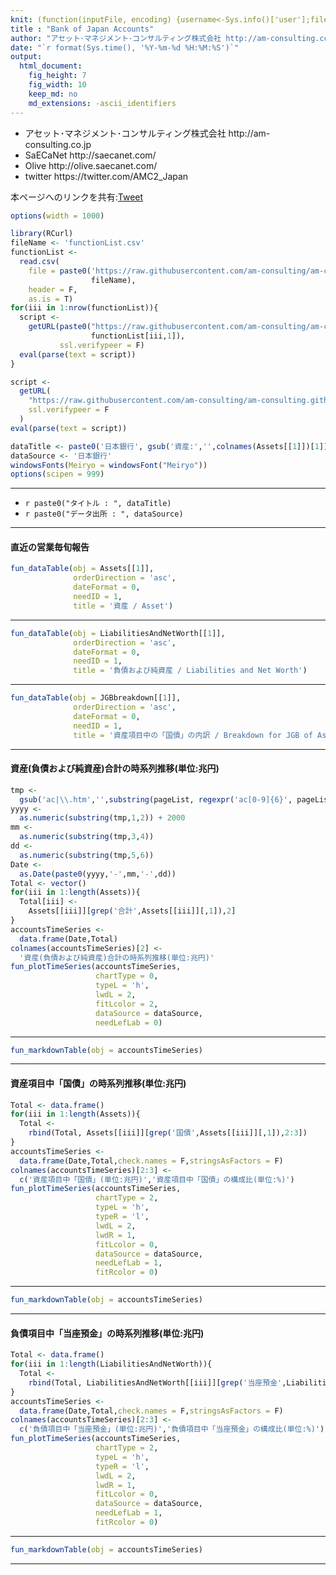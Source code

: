 ```yaml
---
knit: (function(inputFile, encoding) {username<-Sys.info()['user'];fileName<-'defaultPath.csv';pathToFile <-paste0('C:/Users/', username,'/Desktop/pathToCSV/');setwd(pathToFile);buf0<-read.csv(fileName,header = F,skip = 0,stringsAsFactor = F,check.names = F,fileEncoding = 'utf-8');timeStamp<-format(Sys.time(),'%Y%m%d%H%M%S');rmarkdown::render(inputFile, encoding = encoding, output_file = paste0('C:/Users/',username,buf0[2,1],'charts/','am-consulting.co.jp-BankOfJapanAccounts.html')) })
title : "Bank of Japan Accounts"
author: "アセット･マネジメント･コンサルティング株式会社 http://am-consulting.co.jp"
date: "`r format(Sys.time(), '%Y-%m-%d %H:%M:%S')`"
output: 
  html_document:
    fig_height: 7
    fig_width: 10
    keep_md: no
    md_extensions: -ascii_identifiers 
---
```

<link href="http://knowledgevault.saecanet.com/components/rmarkdown-html.css" rel="stylesheet">
<script src="http://knowledgevault.saecanet.com/components/JavascriptCode.js"></script>
<style>.main-container {max-width : 1000px;}</style>

- アセット･マネジメント･コンサルティング株式会社 http://am-consulting.co.jp
- SaECaNet http://saecanet.com/
- Olive http://olive.saecanet.com/
- twitter https://twitter.com/AMC2_Japan

本ページへのリンクを共有:<a href="https://twitter.com/share" class="twitter-share-button" data-via="AMC2_Japan" data-size="large">Tweet</a> <script>!function(d,s,id){var js,fjs=d.getElementsByTagName(s)[0],p=/^http:/.test(d.location)?'http':'https';if(!d.getElementById(id)){js=d.createElement(s);js.id=id;js.src=p+'://platform.twitter.com/widgets.js';fjs.parentNode.insertBefore(js,fjs);}}(document, 'script', 'twitter-wjs');</script>

```r
options(width = 1000)
```

```r
library(RCurl)
fileName <- 'functionList.csv'
functionList <-
  read.csv(
    file = paste0('https://raw.githubusercontent.com/am-consulting/am-consulting.github.io/master/csv/',
                  fileName),
    header = F,
    as.is = T)
for(iii in 1:nrow(functionList)){
  script <- 
    getURL(paste0("https://raw.githubusercontent.com/am-consulting/am-consulting.github.io/master/", 
                  functionList[iii,1]),
           ssl.verifypeer = F)
  eval(parse(text = script))
}
```

```r
script <-
  getURL(
    "https://raw.githubusercontent.com/am-consulting/am-consulting.github.io/master/importBankOfJapanAccounts-2017.r",
    ssl.verifypeer = F
  )
eval(parse(text = script))
```

```r
dataTitle <- paste0('日本銀行', gsub('資産:','',colnames(Assets[[1]])[1]))
dataSource <- '日本銀行'
windowsFonts(Meiryo = windowsFont("Meiryo"))
options(scipen = 999)
```

***

- `r paste0("タイトル : ", dataTitle)`
- `r paste0("データ出所 : ", dataSource)`

***

#### 直近の営業毎旬報告

```r
fun_dataTable(obj = Assets[[1]],
              orderDirection = 'asc',
              dateFormat = 0,
              needID = 1,
              title = '資産 / Asset')
```

***

```r
fun_dataTable(obj = LiabilitiesAndNetWorth[[1]],
              orderDirection = 'asc',
              dateFormat = 0,
              needID = 1,
              title = '負債および純資産 / Liabilities and Net Worth')
```

***

```r
fun_dataTable(obj = JGBbreakdown[[1]],
              orderDirection = 'asc',
              dateFormat = 0,
              needID = 1,
              title = '資産項目中の「国債」の内訳 / Breakdown for JGB of Assets')
```

***
#### 資産(負債および純資産)合計の時系列推移(単位:兆円)

```r
tmp <-
  gsub('ac|\\.htm','',substring(pageList, regexpr('ac[0-9]{6}', pageList)))
yyyy <-
  as.numeric(substring(tmp,1,2)) + 2000
mm <-
  as.numeric(substring(tmp,3,4))
dd <-
  as.numeric(substring(tmp,5,6))
Date <- 
  as.Date(paste0(yyyy,'-',mm,'-',dd))  
Total <- vector()
for(iii in 1:length(Assets)){
  Total[iii] <- 
    Assets[[iii]][grep('合計',Assets[[iii]][,1]),2]
}
accountsTimeSeries <-
  data.frame(Date,Total)
colnames(accountsTimeSeries)[2] <-
  '資産(負債および純資産)合計の時系列推移(単位:兆円)'
fun_plotTimeSeries(accountsTimeSeries,
                   chartType = 0,
                   typeL = 'h',
                   lwdL = 2,
                   fitLcolor = 2,
                   dataSource = dataSource,
                   needLefLab = 0)
```

***

```r
fun_markdownTable(obj = accountsTimeSeries)
```

***
#### 資産項目中「国債」の時系列推移(単位:兆円)

```r
Total <- data.frame()
for(iii in 1:length(Assets)){
  Total <- 
    rbind(Total, Assets[[iii]][grep('国債',Assets[[iii]][,1]),2:3])
}
accountsTimeSeries <-
  data.frame(Date,Total,check.names = F,stringsAsFactors = F)
colnames(accountsTimeSeries)[2:3] <-
  c('資産項目中「国債」(単位:兆円)','資産項目中「国債」の構成比(単位:%)')
fun_plotTimeSeries(accountsTimeSeries,
                   chartType = 2,
                   typeL = 'h',
                   typeR = 'l',
                   lwdL = 2,
                   lwdR = 1,
                   fitLcolor = 0,
                   dataSource = dataSource,
                   needLefLab = 1,
                   fitRcolor = 0)
```

***

```r
fun_markdownTable(obj = accountsTimeSeries)
```

***
#### 負債項目中「当座預金」の時系列推移(単位:兆円)

```r
Total <- data.frame()
for(iii in 1:length(LiabilitiesAndNetWorth)){
  Total <- 
    rbind(Total, LiabilitiesAndNetWorth[[iii]][grep('当座預金',LiabilitiesAndNetWorth[[iii]][,1]),2:3])
}
accountsTimeSeries <-
  data.frame(Date,Total,check.names = F,stringsAsFactors = F)
colnames(accountsTimeSeries)[2:3] <-
  c('負債項目中「当座預金」(単位:兆円)','負債項目中「当座預金」の構成比(単位:%)')
fun_plotTimeSeries(accountsTimeSeries,
                   chartType = 2,
                   typeL = 'h',
                   typeR = 'l',
                   lwdL = 2,
                   lwdR = 1,
                   fitLcolor = 0,
                   dataSource = dataSource,
                   needLefLab = 1,
                   fitRcolor = 0)
```

***

```r
fun_markdownTable(obj = accountsTimeSeries)
```

***
<script>MakeNegative();</script>
<script>
  (function(i,s,o,g,r,a,m){i['GoogleAnalyticsObject']=r;i[r]=i[r]||function(){
  (i[r].q=i[r].q||[]).push(arguments)},i[r].l=1*new Date();a=s.createElement(o),
  m=s.getElementsByTagName(o)[0];a.async=1;a.src=g;m.parentNode.insertBefore(a,m)
  })(window,document,'script','https://www.google-analytics.com/analytics.js','ga');

  ga('create', 'UA-3077339-5', 'auto');
  ga('send', 'pageview');

</script>
